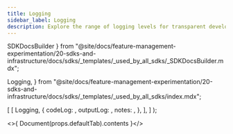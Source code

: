 ```yaml
---
title: Logging
sidebar_label: Logging
description: Explore the range of logging levels for transparent development and debugging.
---
```


  SDKDocsBuilder
} from "@site/docs/feature-management-experimentation/20-sdks-and-infrastructure/docs/sdks/_templates/_used_by_all_sdks/_SDKDocsBuilder.mdx";

  Logging,
} from "@site/docs/feature-management-experimentation/20-sdks-and-infrastructure/docs/sdks/_templates/_used_by_all_sdks/index.mdx";


  [
    [
      Logging,
      {
        codeLog:   <Log  />,
        outputLog: <Output />,
        notes:     <Notes   />,
      },
    ],
  ]
);

<>{ Document(props.defaultTab).contents }</>